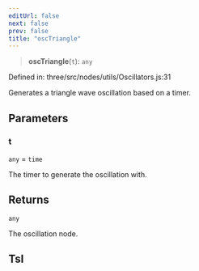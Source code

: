 ```yaml
---
editUrl: false
next: false
prev: false
title: "oscTriangle"
---
```


> **oscTriangle**(`t`): `any`

Defined in: three/src/nodes/utils/Oscillators.js:31

Generates a triangle wave oscillation based on a timer.

## Parameters

### t

`any` = `time`

The timer to generate the oscillation with.

## Returns

`any`

The oscillation node.

## Tsl
